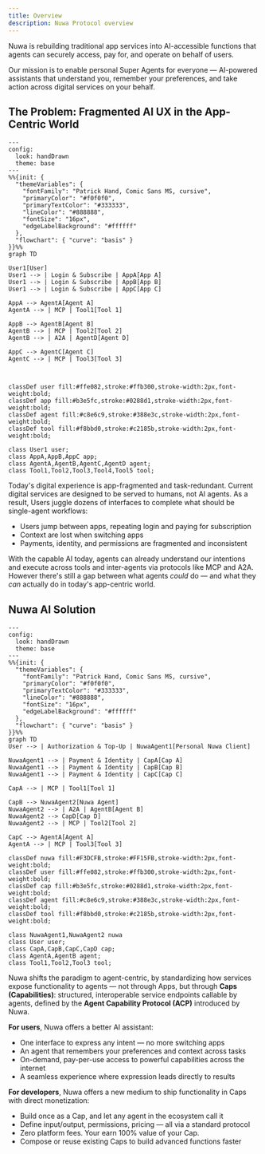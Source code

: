 ```yaml
---
title: Overview
description: Nuwa Protocol overview
---
```


Nuwa is rebuilding traditional app services into AI-accessible functions that agents can securely access, pay for, and operate on behalf of users.

Our mission is to enable personal Super Agents for everyone — AI-powered assistants that understand you, remember your preferences, and take action across digital services on your behalf.


## The Problem: Fragmented AI UX in the App-Centric World


```mermaid
---
config:
  look: handDrawn
  theme: base
---
%%{init: {
  "themeVariables": {
    "fontFamily": "Patrick Hand, Comic Sans MS, cursive",
    "primaryColor": "#f0f0f0",
    "primaryTextColor": "#333333",
    "lineColor": "#888888",
    "fontSize": "16px",
    "edgeLabelBackground": "#ffffff"
  },
  "flowchart": { "curve": "basis" }
}}%%
graph TD

User1[User]
User1 --> | Login & Subscribe | AppA[App A]
User1 --> | Login & Subscribe | AppB[App B]
User1 --> | Login & Subscribe | AppC[App C]

AppA --> AgentA[Agent A]
AgentA --> | MCP | Tool1[Tool 1]

AppB --> AgentB[Agent B]
AgentB --> | MCP | Tool2[Tool 2]
AgentB --> | A2A | AgentD[Agent D]

AppC --> AgentC[Agent C]
AgentC --> | MCP | Tool3[Tool 3]



classDef user fill:#ffe082,stroke:#ffb300,stroke-width:2px,font-weight:bold;
classDef app fill:#b3e5fc,stroke:#0288d1,stroke-width:2px,font-weight:bold;
classDef agent fill:#c8e6c9,stroke:#388e3c,stroke-width:2px,font-weight:bold;
classDef tool fill:#f8bbd0,stroke:#c2185b,stroke-width:2px,font-weight:bold;

class User1 user;
class AppA,AppB,AppC app;
class AgentA,AgentB,AgentC,AgentD agent;
class Tool1,Tool2,Tool3,Tool4,Tool5 tool;

```



Today's digital experience is app-fragmented and task-redundant. Current digital services are designed to be served to humans, not AI agents. As a result, Users juggle dozens of interfaces to complete what should be single-agent workflows:

- Users jump between apps, repeating login and paying for subscription
- Context are lost when switching apps
- Payments, identity, and permissions are fragmented and inconsistent

With the capable AI today, agents can already understand our intentions and execute across tools and inter-agents via protocols like MCP and A2A. However there's still a gap between what agents _could_ do — and what they _can_ actually do in today's app-centric world.

## Nuwa AI Solution


```mermaid
---
config:
  look: handDrawn
  theme: base
---
%%{init: {
  "themeVariables": {
    "fontFamily": "Patrick Hand, Comic Sans MS, cursive",
    "primaryColor": "#f0f0f0",
    "primaryTextColor": "#333333",
    "lineColor": "#888888",
    "fontSize": "16px",
    "edgeLabelBackground": "#ffffff"
  },
  "flowchart": { "curve": "basis" }
}}%%
graph TD
User --> | Authorization & Top-Up | NuwaAgent1[Personal Nuwa Client]

NuwaAgent1 --> | Payment & Identity | CapA[Cap A]
NuwaAgent1 --> | Payment & Identity | CapB[Cap B]
NuwaAgent1 --> | Payment & Identity | CapC[Cap C]

CapA --> | MCP | Tool1[Tool 1]

CapB --> NuwaAgent2[Nuwa Agent]
NuwaAgent2 --> | A2A | AgentB[Agent B]
NuwaAgent2 --> CapD[Cap D]
NuwaAgent2 --> | MCP | Tool2[Tool 2]

CapC --> AgentA[Agent A]
AgentA --> | MCP | Tool3[Tool 3]

classDef nuwa fill:#F3DCFB,stroke:#FF15FB,stroke-width:2px,font-weight:bold;
classDef user fill:#ffe082,stroke:#ffb300,stroke-width:2px,font-weight:bold;
classDef cap fill:#b3e5fc,stroke:#0288d1,stroke-width:2px,font-weight:bold;
classDef agent fill:#c8e6c9,stroke:#388e3c,stroke-width:2px,font-weight:bold;
classDef tool fill:#f8bbd0,stroke:#c2185b,stroke-width:2px,font-weight:bold;

class NuwaAgent1,NuwaAgent2 nuwa
class User user;
class CapA,CapB,CapC,CapD cap;
class AgentA,AgentB agent;
class Tool1,Tool2,Tool3 tool;

```

Nuwa shifts the paradigm to agent-centric, by standardizing how services expose functionality to agents — not through Apps, but through **Caps (Capabilities)**: structured, interoperable service endpoints callable by agents, defined by the **Agent Capability Protocol (ACP)** introduced by Nuwa.

**For users**, Nuwa offers a better AI assistant:

- One interface to express any intent — no more switching apps
- An agent that remembers your preferences and context across tasks
- On-demand, pay-per-use access to powerful capabilities across the internet
- A seamless experience where expression leads directly to results

**For developers**, Nuwa offers a new medium to ship functionality in Caps with direct monetization:

- Build once as a Cap, and let any agent in the ecosystem call it
- Define input/output, permissions, pricing — all via a standard protocol
- Zero platform fees. Your earn 100% value of your Cap.
- Compose or reuse existing Caps to build advanced functions faster

